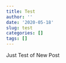```yaml
---
title: Test
author: ''
date: '2020-05-18'
slug: test
categories: []
tags: []
---
```


Just Test of New Post